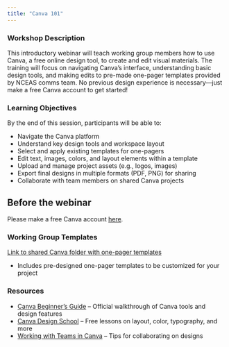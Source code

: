 ```yaml
---
title: "Canva 101"
---
```



### Workshop Description {.unnumbered}
This introductory webinar will teach working group members how to use Canva, a free online design tool, to create and edit visual materials. The training will focus on navigating Canva’s interface, understanding basic design tools, and making edits to pre-made one-pager templates provided by NCEAS comms team. No previous design experience is necessary—just make a free Canva account to get started!

:::{.callout-tip}
### Learning Objectives {.unnumbered}
By the end of this session, participants will be able to:

- Navigate the Canva platform
- Understand key design tools and workspace layout
- Select and apply existing templates for one-pagers
- Edit text, images, colors, and layout elements within a template
- Upload and manage project assets (e.g., logos, images)
- Export final designs in multiple formats (PDF, PNG) for sharing
- Collaborate with team members on shared Canva projects
:::

:::callout-important
## Before the webinar

Please make a free Canva account [here](https://www.canva.com/en_in/login/).

:::


### Working Group Templates {.unnumbered}

[Link to shared Canva folder with one-pager templates](https://www.canva.com/design/DAGoA0mZmdU/40F7-MaNoaguQIHVvN_PmQ/edit?utm_content=DAGoA0mZmdU&utm_campaign=designshare&utm_medium=link2&utm_source=sharebutton)

- Includes pre-designed one-pager templates to be customized for your project


### Resources {.unnumbered}

- [Canva Beginner’s Guide](https://www.canva.com/learn/how-to-canva-beginners-guide/) – Official walkthrough of Canva tools and design features
- [Canva Design School](https://www.canva.com/design-school/) – Free lessons on layout, color, typography, and more
- [Working with Teams in Canva](https://www.canva.com/learn/how-to-share-designs-on-canva/) – Tips for collaborating on designs
